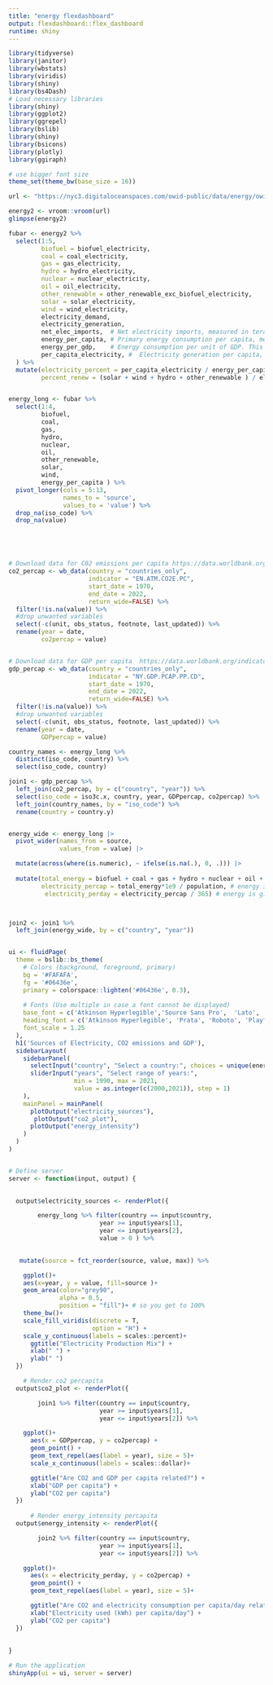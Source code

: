 ```yaml
---
title: "energy flexdashboard"
output: flexdashboard::flex_dashboard
runtime: shiny
---
```



```r
library(tidyverse)
library(janitor)
library(wbstats)
library(viridis)
library(shiny)
library(bs4Dash)
# Load necessary libraries
library(shiny)
library(ggplot2)
library(ggrepel)
library(bslib)
library(shiny)
library(bsicons)
library(plotly)
library(ggiraph)

# use bigger font size
theme_set(theme_bw(base_size = 16)) 

url <- "https://nyc3.digitaloceanspaces.com/owid-public/data/energy/owid-energy-data.csv"

energy2 <- vroom::vroom(url)
glimpse(energy2)

fubar <- energy2 %>% 
  select(1:5,
         biofuel = biofuel_electricity,
         coal = coal_electricity,
         gas = gas_electricity,
         hydro = hydro_electricity,
         nuclear = nuclear_electricity,
         oil = oil_electricity,
         other_renewable = other_renewable_exc_biofuel_electricity,
         solar = solar_electricity,
         wind = wind_electricity, 
         electricity_demand,
         electricity_generation,
         net_elec_imports,	# Net electricity imports, measured in terawatt-hours
         energy_per_capita,	# Primary energy consumption per capita, measured in kilowatt-hours	Calculated by Our World in Data based on BP Statistical Review of World Energy and EIA International Energy Data
         energy_per_gdp,	# Energy consumption per unit of GDP. This is measured in kilowatt-hours per 2011 international-$.
         per_capita_electricity, #	Electricity generation per capita, measured in kilowatt-hours
  ) %>% 
  mutate(electricity_percent = per_capita_electricity / energy_per_capita,
         percent_renew = (solar + wind + hydro + other_renewable ) / electricity_generation)


energy_long <- fubar %>% 
  select(1:4,         
         biofuel,
         coal,
         gas,
         hydro,
         nuclear,
         oil,
         other_renewable,
         solar,
         wind, 
         energy_per_capita ) %>% 
  pivot_longer(cols = 5:13,
               names_to = 'source',
               values_to = 'value') %>% 
  drop_na(iso_code) %>% 
  drop_na(value)





# Download data for C02 emissions per capita https://data.worldbank.org/indicator/EN.ATM.CO2E.PC
co2_percap <- wb_data(country = "countries_only", 
                      indicator = "EN.ATM.CO2E.PC", 
                      start_date = 1970, 
                      end_date = 2022,
                      return_wide=FALSE) %>% 
  filter(!is.na(value)) %>% 
  #drop unwanted variables
  select(-c(unit, obs_status, footnote, last_updated)) %>% 
  rename(year = date,
         co2percap = value)


# Download data for GDP per capita  https://data.worldbank.org/indicator/NY.GDP.PCAP.PP.CD
gdp_percap <- wb_data(country = "countries_only", 
                      indicator = "NY.GDP.PCAP.PP.CD", 
                      start_date = 1970, 
                      end_date = 2022,
                      return_wide=FALSE) %>% 
  filter(!is.na(value)) %>% 
  #drop unwanted variables
  select(-c(unit, obs_status, footnote, last_updated)) %>% 
  rename(year = date,
         GDPpercap = value)

country_names <- energy_long %>% 
  distinct(iso_code, country) %>% 
  select(iso_code, country)

join1 <- gdp_percap %>% 
  left_join(co2_percap, by = c("country", "year")) %>% 
  select(iso_code = iso3c.x, country, year, GDPpercap, co2percap) %>% 
  left_join(country_names, by = "iso_code") %>% 
  rename(country = country.y)


energy_wide <- energy_long |> 
  pivot_wider(names_from = source,
              values_from = value) |> 

  mutate(across(where(is.numeric), ~ ifelse(is.na(.), 0, .))) |> 
  
  mutate(total_energy = biofuel + coal + gas + hydro + nuclear + oil + other_renewable + solar + wind,
         electricity_percap = total_energy*1e9 / population, # energy is given in Twh, convert to Kwh
          electricity_perday = electricity_percap / 365) # energy is given in Twh, convert to Kwh



join2 <- join1 %>% 
  left_join(energy_wide, by = c("country", "year")) 



```



```r


ui <- fluidPage(
  theme = bslib::bs_theme(
    # Colors (background, foreground, primary)
    bg = '#FAFAFA', 
    fg = '#06436e', 
    primary = colorspace::lighten('#06436e', 0.3),
    
    # Fonts (Use multiple in case a font cannot be displayed)
    base_font = c('Atkinson Hyperlegible','Source Sans Pro',  'Lato', 'Merriweather', 'Roboto Regular', 'Cabin Regular'),
    heading_font = c('Atkinson Hyperlegible', 'Prata', 'Roboto', 'Playfair Display', 'Montserrat'),
    font_scale = 1.25
  ),
  h1('Sources of Electricity, CO2 emissions and GDP'),
  sidebarLayout(
    sidebarPanel(
      selectInput("country", "Select a country:", choices = unique(energy_long$country)),   
      sliderInput("years", "Select range of years:", 
                  min = 1990, max = 2021, 
                  value = as.integer(c(2000,2021)), step = 1)
    ),
    mainPanel = mainPanel(
      plotOutput("electricity_sources"),
       plotOutput("co2_plot"),
      plotOutput("energy_intensity")
    )
  )
)


# Define server
server <- function(input, output) {

  
  output$electricity_sources <- renderPlot({

        energy_long %>% filter(country == input$country,
                         year >= input$years[1],
                         year <= input$years[2],
                         value > 0 ) %>%
      

   mutate(source = fct_reorder(source, value, max)) %>%

    ggplot()+
    aes(x=year, y = value, fill=source )+
    geom_area(color="grey90",
              alpha = 0.5,
              position = "fill")+ # so you get to 100%
    theme_bw()+
    scale_fill_viridis(discrete = T,
                       option = "H") +
    scale_y_continuous(labels = scales::percent)+
      ggtitle("Electricity Production Mix") +
      xlab(" ") +
      ylab(" ")
  })

    # Render co2 percapita
  output$co2_plot <- renderPlot({

        join1 %>% filter(country == input$country,
                         year >= input$years[1],
                         year <= input$years[2]) %>% 

    ggplot()+
      aes(x = GDPpercap, y = co2percap) +
      geom_point() +
      geom_text_repel(aes(label = year), size = 5)+
      scale_x_continuous(labels = scales::dollar)+

      ggtitle("Are CO2 and GDP per capita related?") +
      xlab("GDP per capita") +
      ylab("CO2 per capita")
  })
  
      # Render energy_intensity percapita
  output$energy_intensity <- renderPlot({

        join2 %>% filter(country == input$country,
                         year >= input$years[1],
                         year <= input$years[2]) %>% 

    ggplot()+
      aes(x = electricity_perday, y = co2percap) +
      geom_point() +
      geom_text_repel(aes(label = year), size = 5)+

      ggtitle("Are CO2 and electricity consumption per capita/day related?") +
      xlab("Electricity used (kWh) per capita/day") +
      ylab("CO2 per capita")
  })
  
  
}

# Run the application
shinyApp(ui = ui, server = server)

```
